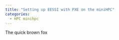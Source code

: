 ```yaml
---
title: "Setting up EESSI with PXE on the miniHPC"
categories:
  - HPC minihpc 
---
```


The quick brown fox


